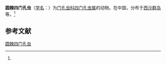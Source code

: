 {{Speciesbox
| name = 圆棘四门孔虫
| status = 
| status_system = 
| image = 
| genus = Tetrapyle
| species = rotundospinosa
| authority = (Tan, 1993)<ref name='id9147'>{{cite web| url =http://www.bioinfo.cn/db05/BjdwSpecies.php?action=view&id=9147| title =圆棘四门孔虫| work =《中国动物物种编目数据库》| publisher =中国科学院微生物研究所| author =中国科学院动物研究所| accessdate =2009-04-16| deadurl =yes| archiveurl =https://web.archive.org/web/20160305004828/http://www.bioinfo.cn/db05/BjdwSpecies.php?action=view&id=9147| archivedate =2016-03-05}}</ref>
}}

'''圆棘四门孔虫'''（[[学名|学名]]：{{lang|la|''Tetrapyle rotundospinosa''}}）为[[门孔虫科|门孔虫科]][[四门孔虫属|四门孔虫属]]的动物。在中国，分布于[[西沙群岛|西沙群岛]]等。<ref name='id9147'/>

== 参考文献 ==
{{reflist}}

{{Wikispecies|Tetrapyle rotundospinosa}}

[[Category:四门孔虫属|圆棘四门孔虫]]


{{放射虫小作品}}